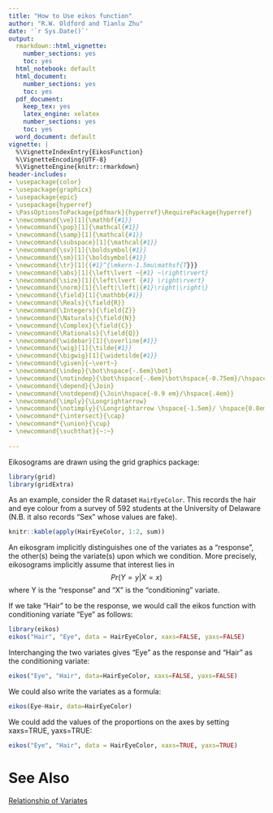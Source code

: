 ```yaml
---
title: "How to Use eikos function"
author: "R.W. Oldford and Tianlu Zhu"
date: '`r Sys.Date()`'
output:
  rmarkdown::html_vignette:
    number_sections: yes
    toc: yes
  html_notebook: default
  html_document:
    number_sections: yes
    toc: yes
  pdf_document:
    keep_tex: yes
    latex_engine: xelatex
    number_sections: yes
    toc: yes
  word_document: default
vignette: |
  %\VignetteIndexEntry{EikosFunction} 
  %\VignetteEncoding{UTF-8}
  %\VignetteEngine{knitr::rmarkdown} 
header-includes:
- \usepackage{color}
- \usepackage{graphicx}
- \usepackage{epic}
- \usepackage{hyperref}
- \PassOptionsToPackage{pdfmark}{hyperref}\RequirePackage{hyperref}
- \newcommand{\ve}[1]{\mathbf{#1}}
- \newcommand{\pop}[1]{\mathcal{#1}}
- \newcommand{\samp}[1]{\mathcal{#1}}
- \newcommand{\subspace}[1]{\mathcal{#1}}
- \newcommand{\sv}[1]{\boldsymbol{#1}}
- \newcommand{\sm}[1]{\boldsymbol{#1}}
- \newcommand{\tr}[1]{{#1}^{\mkern-1.5mu\mathsf{T}}}
- \newcommand{\abs}[1]{\left\lvert ~{#1} ~\right\rvert}
- \newcommand{\size}[1]{\left\lvert {#1} \right\rvert}
- \newcommand{\norm}[1]{\left|\left|{#1}\right|\right|}
- \newcommand{\field}[1]{\mathbb{#1}}
- \newcommand{\Reals}{\field{R}}
- \newcommand{\Integers}{\field{Z}}
- \newcommand{\Naturals}{\field{N}}
- \newcommand{\Complex}{\field{C}}
- \newcommand{\Rationals}{\field{Q}}
- \newcommand{\widebar}[1]{\overline{#1}}
- \newcommand{\wig}[1]{\tilde{#1}}
- \newcommand{\bigwig}[1]{\widetilde{#1}}
- \newcommand{\given}{~\vert~}
- \newcommand{\indep}{\bot\hspace{-.6em}\bot}
- \newcommand{\notindep}{\bot\hspace{-.6em}\bot\hspace{-0.75em}/\hspace{.4em}}
- \newcommand{\depend}{\Join}
- \newcommand{\notdepend}{\Join\hspace{-0.9 em}/\hspace{.4em}}
- \newcommand{\imply}{\Longrightarrow}
- \newcommand{\notimply}{\Longrightarrow \hspace{-1.5em}/ \hspace{0.8em}}
- \newcommand*{\intersect}{\cap}
- \newcommand*{\union}{\cup}
- \newcommand{\suchthat}{~:~}
  
---
```


$\renewcommand{\tr}[1]{{#1}^{\mkern-1.5mu\mathsf{T}}}$
$\renewcommand{\ve}[1]{\mathbf{#1}}$
$\renewcommand{\sv}[1]{\boldsymbol{#1}}$
$\renewcommand{\pop}[1]{\mathcal{#1}}$
$\renewcommand{\samp}[1]{\mathcal{#1}}$
$\renewcommand{\imply}{\Longrightarrow}$
$\renewcommand{\given}{~\vert~}$
$\renewcommand{\suchthat}{~:~}$
$\renewcommand{\widebar}[1]{\overline{#1}}$
$\renewcommand{\wig}[1]{\tilde{#1}}$
$\renewcommand{\bigwig}[1]{\widetilde{#1}}$
$\renewcommand{\field}[1]{\mathbb{#1}}$
$\renewcommand{\Reals}{\field{R}}$
$\renewcommand{\abs}[1]{\left\lvert ~{#1} ~\right\rvert}$
$\renewcommand{\size}[1]{\left\lvert {#1} \right\rvert}$
$\renewcommand{\tr}[1]{{#1}^{\mkern-1.5mu\mathsf{T}}}$
$\renewcommand{\norm}[1]{\left|\left|{#1}\right|\right|}$
$\renewcommand{\intersect}{\cap}$
$\renewcommand{\union}{\cup}$

Eikosograms are drawn using the grid graphics package:
```r
library(grid)
library(gridExtra)
```

As an example, consider the R dataset `HairEyeColor`. 
This records the hair and eye colour from a survey of 592 students at the University of Delaware (N.B. it also records "Sex" whose values are fake). 
  
```r
knitr::kable(apply(HairEyeColor, 1:2, sum))
```

An eikosgram implicitly distinguishes one of the variates as a "response", the other(s) being the variate(s) upon which we condition. More precisely, eikosograms implicitly assume that interest lies in 
$$Pr(Y = y | X = x)$$
where Y is the "response" and "X" is the "conditioning" variate.    
  
If we take "Hair" to be the response, we would call the eikos function with conditioning variate
"Eye" as follows:  
```r
library(eikos)
eikos("Hair", "Eye", data = HairEyeColor, xaxs=FALSE, yaxs=FALSE)
```

Interchanging the two variates gives "Eye" as the response and "Hair" as the conditioning variate:
```r
eikos("Eye", "Hair", data=HairEyeColor, xaxs=FALSE, yaxs=FALSE)
```

We could also write the variates as a formula:  
```r
eikos(Eye~Hair, data=HairEyeColor)
```

We could add the values of the proportions on the axes by setting xaxs=TRUE, yaxs=TRUE:
```r
eikos("Eye", "Hair", data = HairEyeColor, xaxs=TRUE, yaxs=TRUE)
```


# See Also
[Relationship of Variates](RelationshipofVariates.html)
